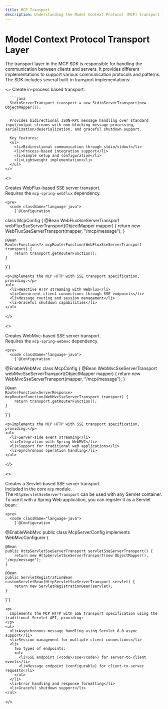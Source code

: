 ```yaml
---
title: MCP Transport
description: Understanding the Model Context Protocol (MCP) transport layer and available implementations
---
```


# Model Context Protocol  Transport Layer

The transport layer in the MCP SDK is responsible for handling the communication between clients and servers. It provides different implementations to support various communication protocols and patterns. The SDK includes several built-in transport implementations:

<Tabs>
  
  <Tab title="STDIO">
    <>
      Create in-process based transport:

      ```java
      StdioServerTransport transport = new StdioServerTransport(new ObjectMapper());
      ```

      Provides bidirectional JSON-RPC message handling over standard input/output streams with non-blocking message processing, serialization/deserialization, and graceful shutdown support.

      Key features:
      <ul>
        <li>Bidirectional communication through stdin/stdout</li>
        <li>Process-based integration support</li>
        <li>Simple setup and configuration</li>
        <li>Lightweight implementation</li>
      </ul>
    </>
  </Tab>

<Tab title="SSE (WebFlux)">
  <>
    <p>Creates WebFlux-based SSE server transport.<br />Requires the <code>mcp-spring-webflux</code> dependency.</p>

    <pre>
      <code className="language-java">
        {`@Configuration
class McpConfig {
    @Bean
    WebFluxSseServerTransport webFluxSseServerTransport(ObjectMapper mapper) {
        return new WebFluxSseServerTransport(mapper, "/mcp/message");
    }

    @Bean
    RouterFunction<?> mcpRouterFunction(WebFluxSseServerTransport transport) {
        return transport.getRouterFunction();
    }
}`}
      </code>
    </pre>

    <p>Implements the MCP HTTP with SSE transport specification, providing:</p>
    <ul>
      <li>Reactive HTTP streaming with WebFlux</li>
      <li>Concurrent client connections through SSE endpoints</li>
      <li>Message routing and session management</li>
      <li>Graceful shutdown capabilities</li>
    </ul>
  </>
</Tab>


<Tab title="SSE (WebMvc)">
  <>
    <p>Creates WebMvc-based SSE server transport.<br />Requires the <code>mcp-spring-webmvc</code> dependency.</p>

    <pre>
      <code className="language-java">
        {`@Configuration
@EnableWebMvc
class McpConfig {
    @Bean
    WebMvcSseServerTransport webMvcSseServerTransport(ObjectMapper mapper) {
        return new WebMvcSseServerTransport(mapper, "/mcp/message");
    }

    @Bean
    RouterFunction<ServerResponse> mcpRouterFunction(WebMvcSseServerTransport transport) {
        return transport.getRouterFunction();
    }
}`}
      </code>
    </pre>

    <p>Implements the MCP HTTP with SSE transport specification, providing:</p>
    <ul>
      <li>Server-side event streaming</li>
      <li>Integration with Spring WebMVC</li>
      <li>Support for traditional web applications</li>
      <li>Synchronous operation handling</li>
    </ul>
  </>
</Tab>


<Tab title="SSE (Servlet)">
  <>
    <p>
      Creates a Servlet-based SSE server transport.<br />
      Included in the core <code>mcp</code> module.<br />
      The <code>HttpServletSseServerTransport</code> can be used with any Servlet container.
      To use it with a Spring Web application, you can register it as a Servlet bean:
    </p>

    <pre>
      <code className="language-java">
        {`@Configuration
@EnableWebMvc
public class McpServerConfig implements WebMvcConfigurer {

    @Bean
    public HttpServletSseServerTransport servletSseServerTransport() {
        return new HttpServletSseServerTransport(new ObjectMapper(), "/mcp/message");
    }

    @Bean
    public ServletRegistrationBean customServletBean(HttpServletSseServerTransport servlet) {
        return new ServletRegistrationBean(servlet);
    }
}`}
      </code>
    </pre>

    <p>
      Implements the MCP HTTP with SSE transport specification using the traditional Servlet API, providing:
    </p>
    <ul>
      <li>Asynchronous message handling using Servlet 6.0 async support</li>
      <li>Session management for multiple client connections</li>
      <li>
        Two types of endpoints:
        <ul>
          <li>SSE endpoint (<code>/sse</code>) for server-to-client events</li>
          <li>Message endpoint (configurable) for client-to-server requests</li>
        </ul>
      </li>
      <li>Error handling and response formatting</li>
      <li>Graceful shutdown support</li>
    </ul>
  </>
</Tab>

</Tabs>
